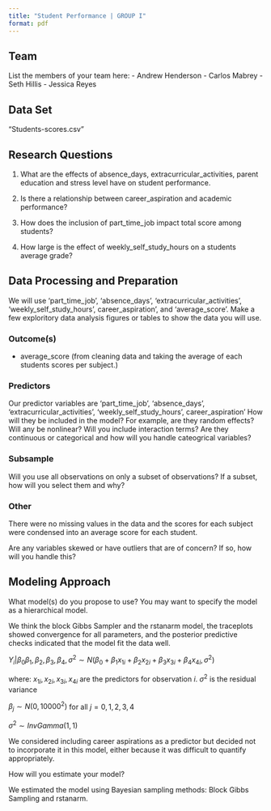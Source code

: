 ```yaml
---
title: "Student Performance | GROUP I"
format: pdf
---
```


## Team

List the members of your team here: - Andrew Henderson - Carlos Mabrey - Seth Hillis - Jessica Reyes

## Data Set

"Students-scores.csv"

## Research Questions

1.  What are the effects of absence_days, extracurricular_activities, parent education and stress level have on student performance.

2.  Is there a relationship between career_aspiration and academic performance?

3.  How does the inclusion of part_time_job impact total score among students?

4.  How large is the effect of weekly_self_study_hours on a students average grade?

## Data Processing and Preparation

We will use 'part_time_job', 'absence_days', 'extracurricular_activities', 'weekly_self_study_hours', career_aspiration', and 'average_score'.
Make a few exploritory data analysis figures or tables to show the data you will use.

### Outcome(s)

-   average_score (from cleaning data and taking the average of each students scores per subject.)

### Predictors

Our predictor variables are 'part_time_job', 'absence_days', 'extracurricular_activities', 'weekly_self_study_hours', career_aspiration'
How will they be included in the model? For example, are they random effects? Will any be nonlinear? Will you include interaction terms? Are they continuous or categorical and how will you handle cateogrical variables?

### Subsample

Will you use all observations on only a subset of observations? If a subset, how will you select them and why?

### Other

There were no missing values in the data and the scores for each subject were condensed into an average score for each student.

Are any variables skewed or have outliers that are of concern? If so, how will you handle this?

## Modeling Approach

What model(s) do you propose to use? You may want to specify the model as a hierarchical model.

We think the block Gibbs Sampler and the rstanarm model, the traceplots showed convergence for all parameters, and the posterior predictive checks indicated that the model fit the data well.

$Y_i|\beta_0 \beta_1, \beta_2, \beta_3, \beta_4, \sigma^2  \sim N(\beta_0+ \beta_1 x_{1i}+ \beta_2 x_{2i}+ \beta_3 x_{3i}+ \beta_4 x_{4i},\sigma^2)$

where: $x_{1i},x_{2i},x_{3i},x_{4i}$ are the predictors for observation $i$.
$\sigma^2$ is the residual variance

$\beta_j \sim N(0, 10000^2)$ for all $j=0,1,2,3,4$

$\sigma^2 \sim InvGamma(1, 1)$

We considered including career aspirations as a predictor but decided not to incorporate it in this model, either because it was difficult to quantify appropriately.

How will you estimate your model?

We estimated the model using Bayesian sampling methods: Block Gibbs Sampling and rstanarm.
